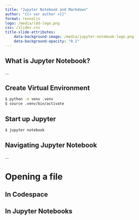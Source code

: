 ```yaml
---
title: "Jupyter Notebook and Markdown"
author: "{{< var author >}}"
format: revealjs
logo: /media/ldd-logo.png
css: /slides.css
title-slide-attributes:
    data-background-image: /media/jupyter-notebook-logo.png
    data-background-opacity: "0.1"
---
```


## What is Jupyter Notebook?

...

## Create Virtual Environment

```.bash
$ python -m venv .venv
$ source .venv/bin/activate
```


## Start up Jupyter

```.bash
$ jupyter notebook
```

## Navigating Jupyter Notebook

...

# Opening a file

## In Codespace

## In Jupyter Notebooks